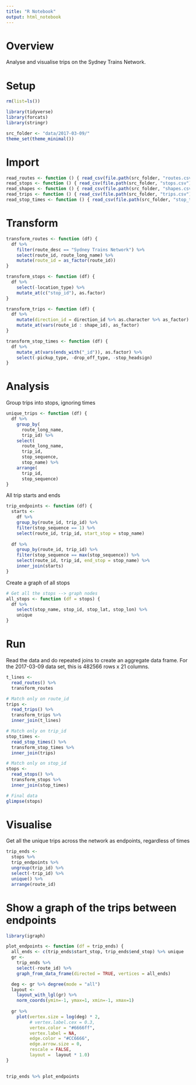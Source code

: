```yaml
---
title: "R Notebook"
output: html_notebook
---
```


# Overview

Analyse and visualise trips on the Sydney Trains Network.

# Setup

```r
rm(list=ls())

library(tidyverse)
library(forcats)
library(stringr)

src_folder <- "data/2017-03-09/"
theme_set(theme_minimal())
```

# Import

```r
read_routes <- function () { read_csv(file.path(src_folder, "routes.csv")) }
read_stops <- function () { read_csv(file.path(src_folder, "stops.csv")) }
read_shapes <- function () { read_csv(file.path(src_folder, "shapes.csv")) }
read_trips <- function () { read_csv(file.path(src_folder, "trips.csv")) }
read_stop_times <- function () { read_csv(file.path(src_folder, "stop_times.csv")) }
```

# Transform

```r
transform_routes <- function (df) {
  df %>%
    filter(route_desc == "Sydney Trains Network") %>%
    select(route_id, route_long_name) %>%
    mutate(route_id = as_factor(route_id))
}

transform_stops <- function (df) {
  df %>%
    select(-location_type) %>%
    mutate_at(c("stop_id"), as.factor)
}

transform_trips <- function (df) {
  df %>%
    mutate(direction_id = direction_id %>% as.character %>% as_factor) %>%
    mutate_at(vars(route_id : shape_id), as_factor)
}

transform_stop_times <- function (df) {
  df %>%
    mutate_at(vars(ends_with("_id")), as.factor) %>%
    select(-pickup_type, -drop_off_type, -stop_headsign)
}
```

# Analysis

Group trips into stops, ignoring times

```r
unique_trips <- function (df) {
  df %>%
    group_by(
      route_long_name, 
      trip_id) %>%
    select(
      route_long_name,
      trip_id,
      stop_sequence,
      stop_name) %>%
    arrange(
      trip_id, 
      stop_sequence)
}
```

All trip starts and ends

```r
trip_endpoints <- function (df) {
  starts <- 
    df %>%
    group_by(route_id, trip_id) %>%
    filter(stop_sequence == 1) %>%
    select(route_id, trip_id, start_stop = stop_name)
  
  df %>%
    group_by(route_id, trip_id) %>%
    filter(stop_sequence == max(stop_sequence)) %>%
    select(route_id, trip_id, end_stop = stop_name) %>%
    inner_join(starts)
}
```

Create a graph of all stops

```r
# Get all the stops --> graph nodes
all_stops <- function (df = stops) {
  df %>%
    select(stop_name, stop_id, stop_lat, stop_lon) %>%
    unique
}
```


# Run

Read the data and do repeated joins to create an aggregate data frame. For the 2017-03-09 data set, this is 482566 rows x 21 columns.

```r
t_lines <- 
  read_routes() %>% 
  transform_routes

# Match only on route_id
trips <-
  read_trips() %>%
  transform_trips %>%
  inner_join(t_lines)

# Match only on trip_id
stop_times <-
  read_stop_times() %>%
  transform_stop_times %>%
  inner_join(trips) 

# Match only on stop_id
stops <- 
  read_stops() %>% 
  transform_stops %>%
  inner_join(stop_times)

# Final data
glimpse(stops)
```

# Visualise

Get all the unique trips across the network as endpoints, regardless of times
```r
trip_ends <- 
  stops %>% 
  trip_endpoints %>%
  ungroup(trip_id) %>%
  select(-trip_id) %>%
  unique() %>%
  arrange(route_id)
```

# Show a graph of the trips between endpoints

```r
library(igraph)

plot_endpoints <- function (df = trip_ends) {
  all_ends <- c(trip_ends$start_stop, trip_ends$end_stop) %>% unique
  gr <- 
    trip_ends %>%
    select(-route_id) %>%
    graph_from_data_frame(directed = TRUE, vertices = all_ends)

  deg <- gr %>% degree(mode = "all")
  layout <- 
    layout_with_lgl(gr) %>% 
    norm_coords(ymin=-1, ymax=1, xmin=-1, xmax=1)
  
  gr %>% 
    plot(vertex.size = log(deg) * 2,
         # vertex.label.cex = 0.3,
         vertex.color = "#6666ff",
         vertex.label = NA,
         edge.color = "#CC6666",
         edge.arrow.size = 0,
         rescale = FALSE,
         layout =  layout * 1.0)
}
  
```


```r
trip_ends %>% plot_endpoints
```

